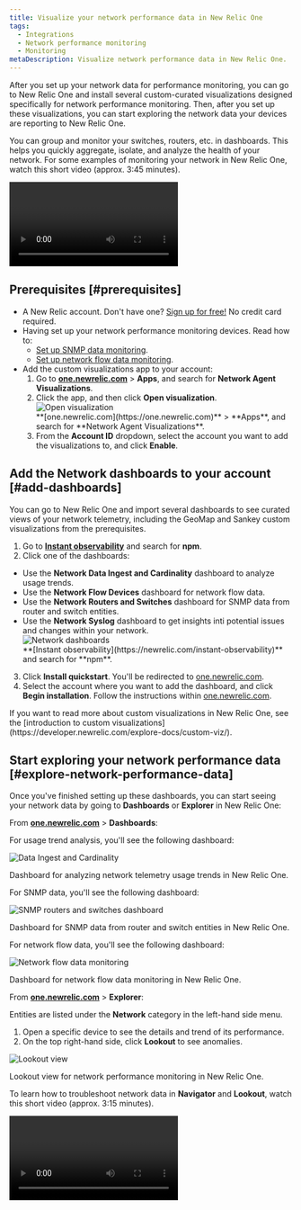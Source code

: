 ```yaml
---
title: Visualize your network performance data in New Relic One
tags:
  - Integrations
  - Network performance monitoring
  - Monitoring
metaDescription: Visualize network performance data in New Relic One.
---
```








After you set up your network data for performance monitoring, you can go to New Relic One and install several custom-curated visualizations designed specifically for network performance monitoring. Then, after you set up these visualizations, you can start exploring the network data your devices are reporting to New Relic One.

You can group and monitor your switches, routers, etc. in dashboards. This helps you quickly aggregate, isolate, and analyze the health of your network. For some examples of monitoring your network in New Relic One, watch this short video (approx. 3:45 minutes).

<Video
  id="rnxfPSR_ZCo"
  type="youtube"
/>

## Prerequisites [#prerequisites]

* A New Relic account. Don't have one? [Sign up for free!](https://newrelic.com/signup) No credit card required.
* Having set up your network performance monitoring devices. Read how to:
  * [Set up SNMP data monitoring](/docs/network-performance-monitoring/setup-performance-monitoring/snmp-performance-monitoring).
  * [Set up network flow data monitoring](/docs/network-performance-monitoring/setup-performance-monitoring/network-flow-monitoring).
* Add the custom visualizations app to your account:
  1. Go to **[one.newrelic.com](https://one.newrelic.com)** > **Apps**, and search for **Network Agent Visualizations**.
  2. Click the app, and then click **Open visualization**.
     <img
       title="Open visualization"
       alt="Open visualization"
       src={openViz}
     />
     <figcaption>**[one.newrelic.com](https://one.newrelic.com)** > **Apps**, and search
     for **Network Agent Visualizations**.</figcaption>
  3. From the **Account ID** dropdown, select the account you want to add the visualizations to, and click **Enable**.

## Add the Network dashboards to your account [#add-dashboards]

You can go to New Relic One and import several dashboards to see curated views of your network telemetry, including the GeoMap and Sankey custom visualizations from the prerequisites.

1. Go to **[Instant observability](https://newrelic.com/instant-observability)** and search for **npm**.
2. Click one of the dashboards:

* Use the **Network Data Ingest and Cardinality** dashboard to analyze usage trends.
* Use the **Network Flow Devices** dashboard for network flow data.
* Use the **Network Routers and Switches** dashboard for SNMP data from router and switch entities.
* Use the **Network Syslog** dashboard to get insights inti potential issues and changes within your network.  
  <img
    title="Instant observability Network search"
    alt="Network dashboards"
    src={ioNetwork}
  />
  <figcaption>**[Instant observability](https://newrelic.com/instant-observability)** and search for **npm**.</figcaption>

3. Click **Install quickstart**. You'll be redirected to [one.newrelic.com](https://one.newrelic.com).
4. Select the account where you want to add the dashboard, and click **Begin installation**. Follow the instructions within [one.newrelic.com](https://one.newrelic.com).

<Callout variant="tip">
  If you want to read more about custom visualizations in New Relic One, see the [introduction to custom visualizations](https://developer.newrelic.com/explore-docs/custom-viz/).
</Callout>

## Start exploring your network performance data [#explore-network-performance-data]

Once you've finished setting up these dashboards, you can start seeing your network data by going to **Dashboards** or **Explorer** in New Relic One:

From **[one.newrelic.com](https://one.newrelic.com)** > **Dashboards**:

For usage trend analysis, you'll see the following dashboard:

<img
  title="Data Ingest and Cardinality"
  alt="Data Ingest and Cardinality"
  src={dashboardDataIngestAndCardinality}
/>

<figcaption>
  Dashboard for analyzing network telemetry usage trends in New Relic One.
</figcaption>

For SNMP data, you'll see the following dashboard:

<img
  title="SNMP routers and switches dashboard"
  alt="SNMP routers and switches dashboard"
  src={dashboardRoutersAndSwitches}
/>

<figcaption>
  Dashboard for SNMP data from router and switch entities in New Relic One.
</figcaption>

For network flow data, you'll see the following dashboard:

<img
  title="Network flow data monitoring"
  alt="Network flow data monitoring"
  src={flowDataDashboard}
/>

<figcaption>
  Dashboard for network flow data monitoring in New Relic One.
</figcaption>

From **[one.newrelic.com](https://one.newrelic.com)** > **Explorer**:

Entities are listed under the **Network** category in the left-hand side menu.

1. Open a specific device to see the details and trend of its performance.
2. On the top right-hand side, click **Lookout** to see anomalies.

<img
  title="Lookout view"
  alt="Lookout view"
  src={snmpDashboard}
/>

<figcaption>
  Lookout view for network performance monitoring in New Relic One.
</figcaption>

To learn how to troubleshoot network data in **Navigator** and **Lookout**, watch this short video (approx. 3:15 minutes).

<Video
  id="qkakBi0Lc9Y"
  type="youtube"
/>
